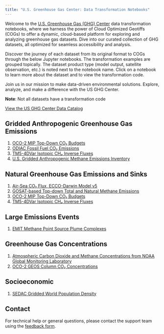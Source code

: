 ```yaml
---
title: "U.S. Greenhouse Gas Center: Data Transformation Notebooks"
---
```


Welcome to the [U.S. Greenhouse Gas (GHG) Center](https://earth.gov/ghgcenter) data transformation notebooks, where we harness the power of Cloud Optimized Geotiffs (COGs) to offer a dynamic, cloud-based platform for exploring and analyzing greenhouse gas datasets.
Dive into our curated collection of GHG datasets, all optimized for seamless accessibility and analysis. 

Discover the journey of each dataset from its original format to COGs through the below Jupyter notebooks. The transformation examples are grouped topically. The dataset product type (model output, satellite observation, etc.) is noted next to the notebook name. Click on a notebook to learn more about the dataset and to view the transformation code.

Join us in our mission to make data-driven environmental solutions.
Explore, analyze, and make a difference with the US GHG Center.

**Note**: Not all datasets have a transformation code

[View the US GHG Center Data Catalog](https://earth.gov/ghgcenter/data-catalog)

## Gridded Anthropogenic Greenhouse Gas Emissions
1. [OCO-2 MIP Top-Down CO₂ Budgets](cog_transformation/oco2-mip-co2budget-yeargrid-v1.ipynb)
2. [ODIAC Fossil Fuel CO₂ Emissions](cog_transformation/odiac-ffco2-monthgrid-v2022.ipynb)
3. [TM5-4DVar Isotopic CH₄ Inverse Fluxes](cog_transformation/tm54dvar-ch4flux-monthgrid-v1.ipynb)
4. [U.S. Gridded Anthropogenic Methane Emissions Inventory](cog_transformation/epa-ch4emission-grid-v2express.ipynb)

## Natural Greenhouse Gas Emissions and Sinks
1. [Air-Sea CO₂ Flux, ECCO-Darwin Model v5](cog_transformation/eccodarwin-co2flux-monthgrid-v5.ipynb)
2. [GOSAT-based Top-down Total and Natural Methane Emissions](cog_transformation/gosat-based-ch4budget-yeargrid-v1.ipynb)
3. [OCO-2 MIP Top-Down CO₂ Budgets](cog_transformation/oco2-mip-co2budget-yeargrid-v1.ipynb)
4. [TM5-4DVar Isotopic CH₄ Inverse Fluxes](cog_transformation/tm54dvar-ch4flux-monthgrid-v1.ipynb)

## Large Emissions Events
1. [EMIT Methane Point Source Plume Complexes](cog_transformation/emit-ch4plume-v1.ipynb)

## Greenhouse Gas Concentrations
1. [Atmospheric Carbon Dioxide and Methane Concentrations from NOAA Global Monitoring Laboratory](cog_transformation/noaa-gggrn-concentrations.ipynb)
2. [OCO-2 GEOS Column CO₂ Concentrations](cog_transformation/oco2geos-co2-daygrid-v10r.ipynb)

## Socioeconomic
1. [SEDAC Gridded World Population Density](cog_transformation/sedac-popdensity-yeargrid5yr-v4.11.ipynb)

## Contact

For technical help or general questions, please contact the support team using the [feedback form](https://docs.google.com/forms/d/e/1FAIpQLSeVWCrnca08Gt_qoWYjTo6gnj1BEGL4NCUC9VEiQnXA02gzVQ/viewform).